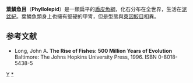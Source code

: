 {{Automatic taxobox
| taxon = Phyllolepida
| authority = 
| status = fossil
| fossil_range = [[泥盆紀|泥盆紀]]
| image = Austrophyllolepis_ritchiei.jpg
| image_caption = 
| parent_authority = McCoy, 1848
| subdivision_ranks = [[科|科]]
| subdivision =
*†[[叶鳞鱼科|叶鳞鱼科]] Phyllolepididae
*†Gavinaspididae
}}

'''葉鱗魚目'''（'''Phyllolepid'''）是一類扁平的[[盾皮魚綱|盾皮魚綱]]，化石分布在全世界，生活在[[泥盆紀|泥盆紀]]。葉鱗魚類身上也擁有堅硬的甲冑，但是型態與[[萊因鮫目|萊因鮫目]]相異。

==参考文献==
*Long, John A. '''The Rise of Fishes: 500 Million Years of Evolution''' Baltimore: The Johns Hopkins University Press, 1996. ISBN 0-8018-5438-5
{{節甲魚目|Ar.}}
{{魚類演化}}
{{taxonbar}}
[[Category:泥盆紀魚類|Y]]
[[Category:葉鱗魚目|*]]